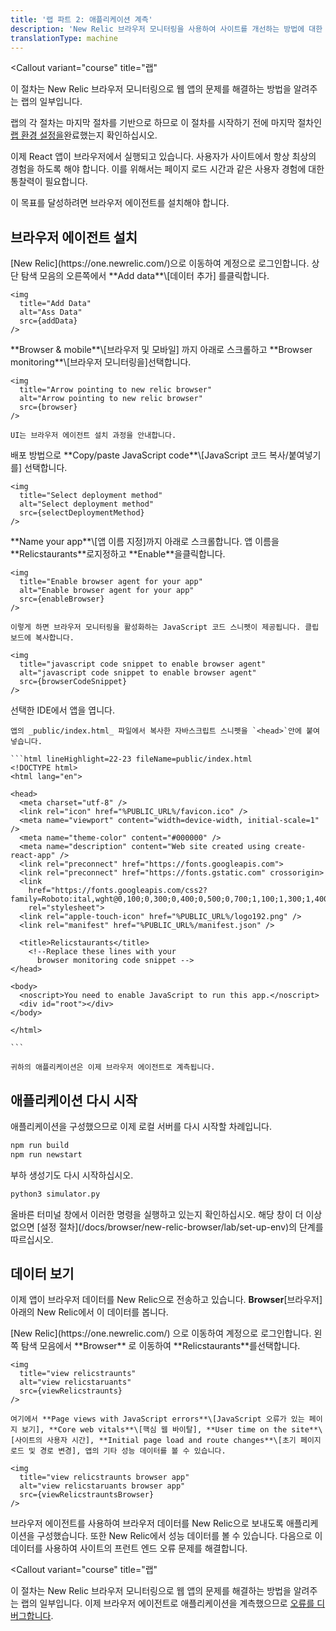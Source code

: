 ```yaml
---
title: '랩 파트 2: 애플리케이션 계측'
description: 'New Relic 브라우저 모니터링을 사용하여 사이트를 개선하는 방법에 대한 여러 부분으로 구성된 랩의 파트 2: React 애플리케이션 계측'
translationType: machine
---
```









<Callout
  variant="course"
  title="랩"
>
  이 절차는 New Relic 브라우저 모니터링으로 웹 앱의 문제를 해결하는 방법을 알려주는 랩의 일부입니다.

  랩의 각 절차는 마지막 절차를 기반으로 하므로 이 절차를 시작하기 전에 마지막 절차인 [랩 환경 설정을](/docs/browser/new-relic-browser/lab/set-up-env/)완료했는지 확인하십시오.
</Callout>

이제 React 앱이 브라우저에서 실행되고 있습니다. 사용자가 사이트에서 항상 최상의 경험을 하도록 해야 합니다. 이를 위해서는 페이지 로드 시간과 같은 사용자 경험에 대한 통찰력이 필요합니다.

이 목표를 달성하려면 브라우저 에이전트를 설치해야 합니다.

## 브라우저 에이전트 설치

<Steps>
  <Step>
    [New Relic](https://one.newrelic.com/)으로 이동하여 계정으로 로그인합니다.
  </Step>

  <Step>
    상단 탐색 모음의 오른쪽에서 **Add data**\[데이터 추가] 를클릭합니다.

    <img
      title="Add Data"
      alt="Ass Data"
      src={addData}
    />
  </Step>

  <Step>
    **Browser & mobile**\[브라우저 및 모바일] 까지 아래로 스크롤하고 **Browser monitoring**\[브라우저 모니터링을]선택합니다.

    <img
      title="Arrow pointing to new relic browser"
      alt="Arrow pointing to new relic browser"
      src={browser}
    />

    UI는 브라우저 에이전트 설치 과정을 안내합니다.
  </Step>

  <Step>
    배포 방법으로 **Copy/paste JavaScript code**\[JavaScript 코드 복사/붙여넣기를] 선택합니다.

    <img
      title="Select deployment method"
      alt="Select deployment method"
      src={selectDeploymentMethod}
    />
  </Step>

  <Step>
    **Name your app**\[앱 이름 지정]까지 아래로 스크롤합니다. 앱 이름을 **Relicstaurants**로지정하고 **Enable**을클릭합니다.

    <img
      title="Enable browser agent for your app"
      alt="Enable browser agent for your app"
      src={enableBrowser}
    />

    이렇게 하면 브라우저 모니터링을 활성화하는 JavaScript 코드 스니펫이 제공됩니다. 클립보드에 복사합니다.

    <img
      title="javascript code snippet to enable browser agent"
      alt="javascript code snippet to enable browser agent"
      src={browserCodeSnippet}
    />
  </Step>

  <Step>
    선택한 IDE에서 앱을 엽니다.

    앱의 _public/index.html_ 파일에서 복사한 자바스크립트 스니펫을 `<head>`안에 붙여넣습니다.

    ```html lineHighlight=22-23 fileName=public/index.html
    <!DOCTYPE html>
    <html lang="en">

    <head>
      <meta charset="utf-8" />
      <link rel="icon" href="%PUBLIC_URL%/favicon.ico" />
      <meta name="viewport" content="width=device-width, initial-scale=1" />
      <meta name="theme-color" content="#000000" />
      <meta name="description" content="Web site created using create-react-app" />
      <link rel="preconnect" href="https://fonts.googleapis.com">
      <link rel="preconnect" href="https://fonts.gstatic.com" crossorigin>
      <link
        href="https://fonts.googleapis.com/css2?family=Roboto:ital,wght@0,100;0,300;0,400;0,500;0,700;1,100;1,300;1,400;1,500&display=swap"
        rel="stylesheet">
      <link rel="apple-touch-icon" href="%PUBLIC_URL%/logo192.png" />
      <link rel="manifest" href="%PUBLIC_URL%/manifest.json" />

      <title>Relicstaurants</title>
        <!--Replace these lines with your 
          browser monitoring code snippet -->
    </head>

    <body>
      <noscript>You need to enable JavaScript to run this app.</noscript>
      <div id="root"></div>
    </body>

    </html>

    ```

    귀하의 애플리케이션은 이제 브라우저 에이전트로 계측됩니다.
  </Step>
</Steps>

## 애플리케이션 다시 시작

애플리케이션을 구성했으므로 이제 로컬 서버를 다시 시작할 차례입니다.

```bash
npm run build
npm run newstart
```

부하 생성기도 다시 시작하십시오.

```bash
python3 simulator.py
```

<Callout variant="important">
  올바른 터미널 창에서 이러한 명령을 실행하고 있는지 확인하십시오. 해당 창이 더 이상 없으면 [설정 절차](/docs/browser/new-relic-browser/lab/set-up-env)의 단계를 따르십시오.
</Callout>

## 데이터 보기

이제 앱이 브라우저 데이터를 New Relic으로 전송하고 있습니다. **Browser**\[브라우저]아래의 New Relic에서 이 데이터를 봅니다.

<Steps>
  <Step>
    [New Relic](https://one.newrelic.com/) 으로 이동하여 계정으로 로그인합니다.
  </Step>

  <Step>
    왼쪽 탐색 모음에서 **Browser** 로 이동하여 **Relicstaurants**를선택합니다.

    <img
      title="view relicstraunts"
      alt="view relicstaruants"
      src={viewRelicstraunts}
    />

    여기에서 **Page views with JavaScript errors**\[JavaScript 오류가 있는 페이지 보기], **Core web vitals**\[핵심 웹 바이탈], **User time on the site**\[사이트의 사용자 시간], **Initial page load and route changes**\[초기 페이지 로드 및 경로 변경], 앱의 기타 성능 데이터를 볼 수 있습니다.

    <img
      title="view relicstraunts browser app"
      alt="view relicstaruants browser app"
      src={viewRelicstrauntsBrowser}
    />
  </Step>
</Steps>

브라우저 에이전트를 사용하여 브라우저 데이터를 New Relic으로 보내도록 애플리케이션을 구성했습니다. 또한 New Relic에서 성능 데이터를 볼 수 있습니다. 다음으로 이 데이터를 사용하여 사이트의 프런트 엔드 오류 문제를 해결합니다.

<Callout
  variant="course"
  title="랩"
>
  이 절차는 New Relic 브라우저 모니터링으로 웹 앱의 문제를 해결하는 방법을 알려주는 랩의 일부입니다. 이제 브라우저 에이전트로 애플리케이션을 계측했으므로 [오류를 디버그합니다](/docs/browser/new-relic-browser/lab/debug-errors/).
</Callout>